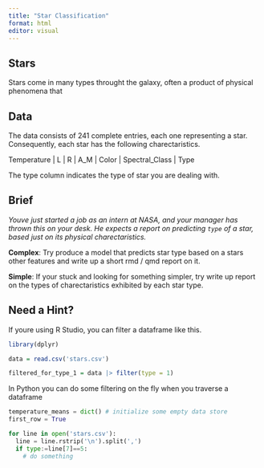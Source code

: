 ```yaml
---
title: "Star Classification"
format: html
editor: visual
---
```


## Stars

Stars come in many types throught the galaxy, often a product of physical phenomena that 

## Data

The data consists of 241 complete entries, each one representing a star. Consequently, each star has the following charectaristics. 

| Temperature | L | R | A_M | Color | Spectral_Class | Type

The type column indicates the type of star you are dealing with. 

## Brief

*Youve just started a job as an intern at NASA, and your manager has thrown this on your desk. He expects a report on predicting `type` of a star, based just on its physical charectaristics. *

**Complex**: Try produce a model that predicts star type based on a stars other features and write up a short rmd / qmd report on it.

**Simple**: If your stuck and looking for something simpler, try write up report on the types of charectaristics exhibited by each star type.

## Need a Hint?

If youre using R Studio, you can filter a dataframe like this.
```r
library(dplyr)

data = read.csv('stars.csv')

filtered_for_type_1 = data |> filter(type = 1)
```

In Python you can do some filtering on the fly when you traverse a dataframe
```python
temperature_means = dict() # initialize some empty data store
first_row = True

for line in open('stars.csv'):
  line = line.rstrip('\n').split(',')
  if type:=line[7]==5:
    # do something

```